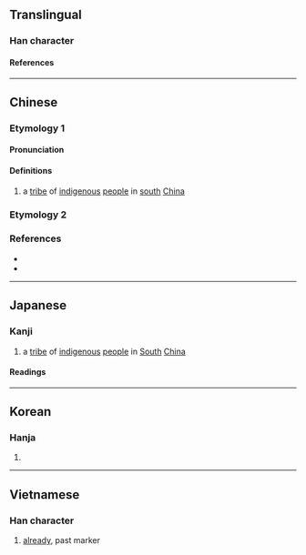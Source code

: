 {{character info}}
==Translingual==

===Han character===
{{Han char|rn=5|rad=乙|as=04|sn=5|four=80712|canj=OPD|ids=⿱𠂉也}}

====References====
{{Han ref|kx=0084.080|dkj=00177|hdz=10036.020|uh=340C}}

----

==Chinese==
{{zh-forms}}

===Etymology 1===

====Pronunciation====
{{zh-pron
|m=Yí
|c=ji4
|mc=
|oc=
|ma=
|cat=pn
}}

====Definitions====
{{zh-hanzi}}

# {{zh-hg}} a [[tribe]] of [[indigenous]] [[people]] in [[south]] [[China]]

===Etymology 2===
{{zh-see|色|v}}

===References===
* {{R:twedu|C00040}}
* {{R:twedu|A03427-004}}

----

==Japanese==

===Kanji===
{{ja-kanji|grade=|rs=乙04}}

# a [[tribe]] of [[indigenous]] [[people]] in [[south|South]] [[China]]

====Readings====
{{ja-readings
|goon=い
|kanon=い
}}

----

==Korean==

===Hanja===
{{ko-hanja|이}}

# {{rfdef|ko|sort=乙04}}

----

==Vietnamese==

===Han character===
{{vi-readings|reading=[[đã]]|rs=乙04}}

# [[already]], past marker